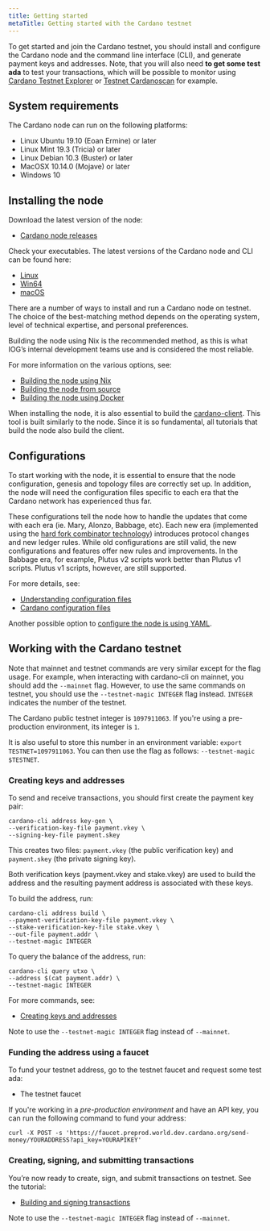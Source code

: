 ```yaml
---
title: Getting started
metaTitle: Getting started with the Cardano testnet
---
```


To get started and join the Cardano testnet, you should install and configure the Cardano node and the command line interface (CLI), and generate payment keys and addresses. Note, that you will also need **to get some test ada** to test your transactions, which will be possible to monitor using [Cardano Testnet Explorer](https://explorer.cardano-testnet.iohkdev.io/en) or [Testnet Cardanoscan](https://testnet.cardanoscan.io/) for example.

## System requirements

The Cardano node can run on the following platforms:

-   Linux Ubuntu 19.10 (Eoan Ermine) or later
-   Linux Mint 19.3 (Tricia) or later
-   Linux Debian 10.3 (Buster) or later
-   MacOSX 10.14.0 (Mojave) or later
-   Windows 10

## Installing the node

Download the latest version of the node:

-   [Cardano node releases](https://github.com/input-output-hk/cardano-node/releases)

Check your executables. The latest versions of the Cardano node and CLI can be found here:

-   [Linux](https://hydra.iohk.io/build/16934881)
-   [Win64](https://hydra.iohk.io/job/Cardano/cardano-node/linux.windows.cardano-node-win64/latest-finished)
-   [macOS](https://hydra.iohk.io/job/Cardano/cardano-node/macos.cardano-node-macos/latest-finished)
    
There are a number of ways to install and run a Cardano node on testnet. The choice of the best-matching method depends on the operating system, level of technical expertise, and personal preferences.

Building the node using Nix is the recommended method, as this is what IOG’s internal development teams use and is considered the most reliable.

For more information on the various options, see:

-   [Building the node using Nix](https://github.com/input-output-hk/cardano-node/blob/master/doc/getting-started/building-the-node-using-nix.md)
-   [Building the node from source](https://github.com/input-output-hk/cardano-node/blob/master/doc/getting-started/install.md/)
-   [Building the node using Docker](https://hub.docker.com/r/inputoutput/cardano-node)
    
When installing the node, it is also essential to build the [cardano-client](https://github.com/input-output-hk/cardano-node/tree/master/cardano-client-demo). This tool is built similarly to the node. Since it is so fundamental, all tutorials that build the node also build the client.

## Configurations

To start working with the node, it is essential to ensure that the node configuration, genesis and topology files are correctly set up. In addition, the node will need the configuration files specific to each era that the Cardano network has experienced thus far.

These configurations tell the node how to handle the updates that come with each era (ie. Mary, Alonzo, Babbage, etc). Each new era (implemented using the [hard fork combinator technology](https://docs.cardano.org/core-concepts/about-hard-forks)) introduces protocol changes and new ledger rules. While old configurations are still valid, the new configurations and features offer new rules and improvements. In the Babbage era, for example, Plutus v2 scripts work better than Plutus v1 scripts. Plutus v1 scripts, however, are still supported. 

For more details, see:

-   [Understanding configuration files](https://github.com/input-output-hk/cardano-node/blob/master/doc/getting-started/understanding-config-files.md)
-   [Cardano configuration files](https://book.world.dev.cardano.org/environments.html)
    
Another possible option to [configure the node is using YAML](https://github.com/input-output-hk/cardano-node/blob/master/doc/reference/configuring-a-node-using-yaml.md).

## Working with the Cardano testnet

Note that mainnet and testnet commands are very similar except for the flag usage. For example, when interacting with cardano-cli on mainnet, you should add the `--mainnet` flag. However, to use the same commands on testnet, you should use the `--testnet-magic INTEGER` flag instead. `INTEGER` indicates the number of the testnet.

The Cardano public testnet integer is `1097911063`. If you're using a pre-production environment, its integer is `1`.

It is also useful to store this number in an environment variable: `export TESTNET=1097911063`. You can then use the flag as follows: `--testnet-magic $TESTNET`.

### Creating keys and addresses

To send and receive transactions, you should first create the payment key pair:

```
cardano-cli address key-gen \
--verification-key-file payment.vkey \
--signing-key-file payment.skey
```

This creates two files: `payment.vkey` (the public verification key) and `payment.skey` (the private signing key).

Both verification keys (payment.vkey and stake.vkey) are used to build the address and the resulting payment address is associated with these keys.

To build the address, run:

```
cardano-cli address build \
--payment-verification-key-file payment.vkey \
--stake-verification-key-file stake.vkey \
--out-file payment.addr \
--testnet-magic INTEGER
```

To query the balance of the address, run:

```
cardano-cli query utxo \
--address $(cat payment.addr) \
--testnet-magic INTEGER
```

For more commands, see:

-   [Creating keys and addresses](https://github.com/input-output-hk/cardano-node/blob/master/doc/stake-pool-operations/keys_and_addresses.md)
    
Note to use the `--testnet-magic INTEGER` flag instead of `--mainnet`.

### Funding the address using a faucet

To fund your testnet address, go to the testnet faucet and request some test ada:

-   The testnet faucet

If you're working in a *pre-production environment* and have an API key, you can run the following command to fund your address:

`curl -X POST -s 'https://faucet.preprod.world.dev.cardano.org/send-money/YOURADDRESS?api_key=YOURAPIKEY'`

### Creating, signing, and submitting transactions

You’re now ready to create, sign, and submit transactions on testnet. See the tutorial:

-   [Building and signing transactions](https://github.com/input-output-hk/cardano-node/blob/master/doc/reference/building-and-signing-tx.md)
    
Note to use the `--testnet-magic INTEGER` flag instead of `--mainnet`.
